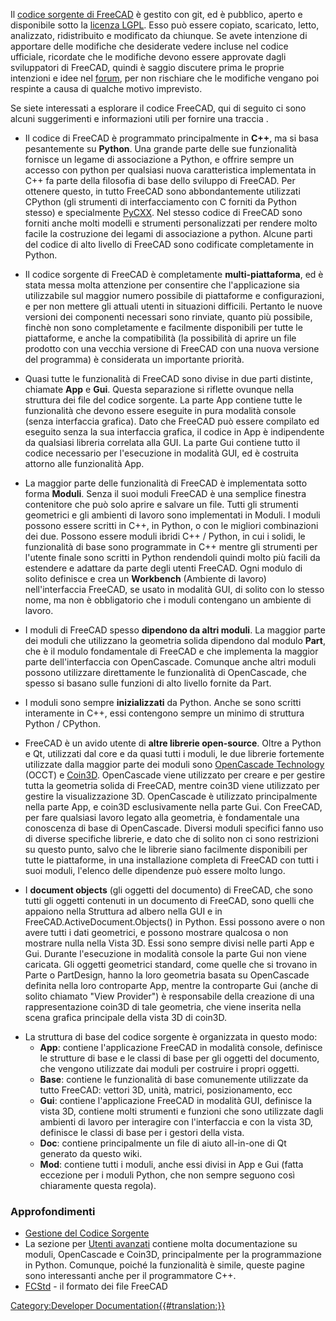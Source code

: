 <languages/>
Il [https://github.com/FreeCAD/FreeCAD codice sorgente di FreeCAD] è gestito con git, ed è pubblico, aperto e disponibile sotto la [https://en.wikipedia.org/wiki/GNU_Lesser_General_Public_License licenza LGPL]. Esso può essere copiato, scaricato, letto, analizzato, ridistribuito e modificato da chiunque. Se avete intenzione di apportare delle modifiche che desiderate vedere incluse nel codice ufficiale, ricordate che le modifiche devono essere approvate dagli sviluppatori di FreeCAD, quindi è saggio discutere prima le proprie intenzioni e idee nel  [http://forum.freecadweb.org forum], per non rischiare che le modifiche vengano poi respinte a causa di qualche motivo imprevisto.

Se siete interessati a esplorare il codice FreeCAD, qui di seguito ci sono alcuni suggerimenti e informazioni utili per fornire una traccia .

* Il codice di FreeCAD è programmato principalmente in '''C++''', ma si basa pesantemente su '''Python'''. Una grande parte delle sue funzionalità fornisce un legame di associazione a Python, e offrire sempre un accesso con python per qualsiasi nuova caratteristica implementata in C++ fa parte della filosofia di base dello sviluppo di FreeCAD. Per ottenere questo, in tutto FreeCAD sono abbondantemente utilizzati CPython (gli strumenti di interfacciamento con C forniti da Python stesso) e specialmente [http://cxx.sourceforge.net/ PyCXX]. Nel stesso codice di FreeCAD sono forniti anche molti modelli e strumenti personalizzati per rendere molto facile la costruzione dei legami di associazione a python. Alcune parti del codice di alto livello di FreeCAD sono codificate completamente in Python.

* Il codice sorgente di FreeCAD è completamente '''multi-piattaforma''', ed è stata messa molta attenzione per consentire che l'applicazione sia utilizzabile sul maggior numero possibile di piattaforme e configurazioni, e per non mettere gli attuali utenti in situazioni difficili. Pertanto le nuove versioni dei componenti necessari sono rinviate, quanto più possibile, finchè non sono completamente e facilmente disponibili per tutte le piattaforme, e anche la compatibilità (la possibilità di aprire un file prodotto con una vecchia versione di FreeCAD con una nuova versione del programma) è considerata un importante priorità.

* Quasi tutte le funzionalità di FreeCAD sono divise in due parti distinte, chiamate '''App''' e '''Gui'''. Questa separazione si riflette ovunque nella struttura dei file del codice sorgente. La parte App contiene tutte le funzionalità che devono essere eseguite in pura modalità console (senza interfaccia grafica). Dato che FreeCAD può essere compilato ed eseguito senza la sua interfaccia grafica, il codice in App è indipendente da qualsiasi libreria correlata alla GUI. La parte Gui contiene tutto il codice necessario per l'esecuzione in modalità GUI, ed è costruita attorno alle funzionalità App.

* La maggior parte delle funzionalità di FreeCAD è implementata sotto forma '''Moduli'''. Senza il suoi moduli FreeCAD è una semplice finestra contenitore che può solo aprire e salvare un file. Tutti gli strumenti geometrici e gli ambienti di lavoro sono implementati in Moduli. I moduli possono essere scritti in C++, in Python, o con le migliori combinazioni dei due. Possono essere moduli ibridi C++ / Python, in cui i solidi, le funzionalità di base sono programmate in C++ mentre gli strumenti per l'utente finale sono scritti in Python rendendoli quindi molto più facili da estendere e adattare da parte degli utenti FreeCAD. Ogni modulo di solito definisce e crea un '''Workbench''' (Ambiente di lavoro) nell'interfaccia FreeCAD, se usato in modalità GUI, di solito con lo stesso nome, ma non è obbligatorio che i moduli contengano un ambiente di lavoro.

* I moduli di FreeCAD spesso '''dipendono da altri moduli'''. La maggior parte dei moduli che utilizzano la geometria solida dipendono dal modulo '''Part''', che è il modulo fondamentale di FreeCAD e che implementa la maggior parte dell'interfaccia con OpenCascade. Comunque anche altri moduli possono utilizzare direttamente le funzionalità di OpenCascade, che spesso si basano sulle funzioni di alto livello fornite da Part.

* I moduli sono sempre '''inizializzati''' da Python. Anche se sono scritti interamente in C++, essi contengono sempre un minimo di struttura Python / CPython.

* FreeCAD è un avido utente di '''altre librerie open-source'''. Oltre a Python e Qt, utilizzati dal core e da quasi tutti i moduli, le due librerie fortemente utilizzate dalla maggior parte dei moduli sono [https://en.wikipedia.org/wiki/Open_Cascade_Technology OpenCascade Technology] (OCCT) e [http://www.coin3d.org/ Coin3D]. OpenCascade viene utilizzato per creare e per gestire tutta la geometria solida di FreeCAD, mentre coin3D viene utilizzato per gestire la visualizzazione 3D. OpenCascade è utilizzato principalmente nella parte App, e coin3D esclusivamente nella parte Gui. Con FreeCAD, per fare qualsiasi lavoro legato alla geometria, è fondamentale una conoscenza di base di OpenCascade. Diversi moduli specifici fanno uso di diverse specifiche librerie, e dato che di solito non ci sono restrizioni su questo punto, salvo che le librerie siano facilmente disponibili per tutte le piattaforme, in una installazione completa di FreeCAD con tutti i suoi moduli, l'elenco delle dipendenze può essere molto lungo.

* I '''document objects''' (gli oggetti del documento) di FreeCAD, che sono tutti gli oggetti contenuti in un documento di FreeCAD, sono quelli che appaiono nella Struttura ad albero nella GUI e in FreeCAD.ActiveDocument.Objects() in Python. Essi possono avere o non avere tutti i dati geometrici, e possono mostrare qualcosa o non mostrare nulla nella Vista 3D. Essi sono sempre divisi nelle parti App e Gui. Durante l'esecuzione in modalità console la parte Gui non viene caricata. Gli oggetti geometrici standard, come quelle che si trovano in Parte o PartDesign, hanno la loro geometria basata su OpenCascade definita nella loro controparte App, mentre la controparte Gui (anche di solito chiamato "View Provider") è responsabile della creazione di una rappresentazione coin3D di tale geometria, che viene inserita nella scena grafica principale della vista 3D di coin3D.

* La struttura di base del codice sorgente è organizzata in questo modo:
** '''App''': contiene l'applicazione FreeCAD in modalità console, definisce le strutture di base e le classi di base per gli oggetti del documento, che vengono utilizzate dai moduli per costruire i propri oggetti.
** '''Base''': contiene le funzionalità di base comunemente utilizzate da tutto FreeCAD: vettori 3D, unità, matrici, posizionamento, ecc
** '''Gui''': contiene l'applicazione FreeCAD in modalità GUI, definisce la vista 3D, contiene molti strumenti e funzioni che sono utilizzate dagli ambienti di lavoro per interagire con l'interfaccia e con la vista 3D, definisce le classi di base per i gestori della vista.
** '''Doc''': contiene principalmente un file di aiuto all-in-one di Qt generato da questo wiki.
** '''Mod''': contiene tutti i moduli, anche essi divisi in App e Gui (fatta eccezione per i moduli Python, che non sempre seguono così chiaramente questa regola).

=== Approfondimenti ===
* [[Source_code_management/it|Gestione del Codice Sorgente]]
* La sezione per [[Power users hub/it|Utenti avanzati]] contiene molta documentazione su moduli, OpenCascade e Coin3D, principalmente per la programmazione in Python. Comunque, poiché la funzionalità è simile, queste pagine sono interessanti anche per il programmatore C++.
* [[File_Format_FCStd/it|FCStd]] - il formato dei file FreeCAD

[[Category:Developer Documentation{{#translation:}}]]